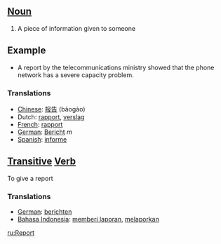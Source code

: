 ==[[Noun]]==

#A piece of information given to someone

==Example==

*A report by the telecommunications ministry showed that the phone network  has a severe capacity problem.

===Translations===
*[[Chinese]]: [[报告]] (bàogào)
*Dutch: [[rapport]], [[verslag]]
*[[French]]: [[rapport]]
*[[German]]: [[Bericht]] ''m''
*[[Spanish]]: [[informe]]

==[[Transitive]] [[Verb]]==
To give a report

===Translations===
*[[German]]: [[berichten]]
*[[Bahasa Indonesia]]: [[memberi laporan]], [[melaporkan]]

[[ru:Report]]